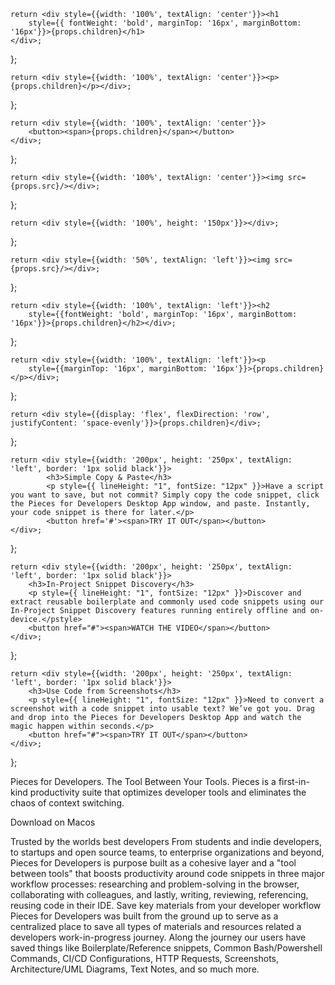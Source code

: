 <!-- Hero Custom Elements -->
    return <div style={{width: '100%', textAlign: 'center'}}><h1
        style={{ fontWeight: 'bold', marginTop: '16px', marginBottom: '16px'}}>{props.children}</h1>
    </div>;
};

    return <div style={{width: '100%', textAlign: 'center'}}><p>{props.children}</p></div>;
};

    return <div style={{width: '100%', textAlign: 'center'}}>
        <button><span>{props.children}</span></button>
    </div>;
};

    return <div style={{width: '100%', textAlign: 'center'}}><img src={props.src}/></div>;
};

<!-- Body Elements -->
    return <div style={{width: '100%', height: '150px'}}></div>;
};

    return <div style={{width: '50%', textAlign: 'left'}}><img src={props.src}/></div>;
};

    return <div style={{width: '100%', textAlign: 'left'}}><h2
        style={{fontWeight: 'bold', marginTop: '16px', marginBottom: '16px'}}>{props.children}</h2></div>;
};

    return <div style={{width: '100%', textAlign: 'left'}}><p
        style={{marginTop: '16px', marginBottom: '16px'}}>{props.children}</p></div>;
};

    return <div style={{display: 'flex', flexDirection: 'row', justifyContent: 'space-evenly'}}>{props.children}</div>;
};

    return <div style={{width: '200px', height: '250px', textAlign: 'left', border: '1px solid black'}}>
            <h3>Simple Copy & Paste</h3>
            <p style={{ lineHeight: "1", fontSize: "12px" }}>Have a script you want to save, but not commit? Simply copy the code snippet, click the Pieces for Developers Desktop App window, and paste. Instantly, your code snippet is there for later.</p>
            <button href='#'><span>TRY IT OUT</span></button>
    </div>;
};

    return <div style={{width: '200px', height: '250px', textAlign: 'left', border: '1px solid black'}}>
        <h3>In-Project Snippet Discovery</h3>
        <p style={{ lineHeight: "1", fontSize: "12px" }}>Discover and extract reusable boilerplate and commonly used code snippets using our In-Project Snippet Discovery features running entirely offline and on-device.</pstyle>
        <button href="#"><span>WATCH THE VIDEO</span></button>
    </div>;
};

    return <div style={{width: '200px', height: '250px', textAlign: 'left', border: '1px solid black'}}>
        <h3>Use Code from Screenshots</h3>
        <p style={{ lineHeight: "1", fontSize: "12px" }}>Need to convert a screenshot with a code snippet into usable text? We’ve got you. Drag and drop into the Pieces for Developers Desktop App and watch the magic happen within seconds.</p>
        <button href="#"><span>TRY IT OUT</span></button>
    </div>;
};

<HeroOpening>Pieces for Developers.</HeroOpening>
<HeroOpening>The Tool Between Your Tools.</HeroOpening>
<HeroSubtitle>Pieces is a first-in-kind productivity suite that optimizes developer tools and eliminates
    the chaos of context switching.</HeroSubtitle>

<HeroButton>Download on Macos</HeroButton>
<HeroImage src="https://pieces.app/img/MACOS_HERO.png"></HeroImage>

<Spacer></Spacer>

<BodyImage src="/assets/dev-icons.png"></BodyImage>
<BodyH2>Trusted by the worlds best developers</BodyH2>
<BodyP>From students and indie developers, to startups and open source teams, to enterprise organizations and beyond,
    Pieces for Developers is purpose built as a cohesive layer and a "tool between tools" that boosts productivity
    around code snippets in three major workflow processes: researching and problem-solving in the browser,
    collaborating with colleagues, and lastly, writing, reviewing, referencing, reusing code in their IDE.</BodyP>
<Spacer></Spacer>
<BodyH2>Save key materials from your developer workflow</BodyH2>
<BodyP>Pieces for Developers was built from the ground up to serve as a centralized place to save all types of materials
    and resources related a developers work-in-progress journey.</BodyP>
<BodyP>Along the journey our users have saved things like Boilerplate/Reference snippets, Common Bash/Powershell
    Commands, CI/CD Configurations, HTTP Requests, Screenshots, Architecture/UML Diagrams, Text Notes, and so much
    more.</BodyP>

<FlexRow>
    <Card1></Card1>
    <Card2></Card2>
    <Card3></Card3>
</FlexRow>
